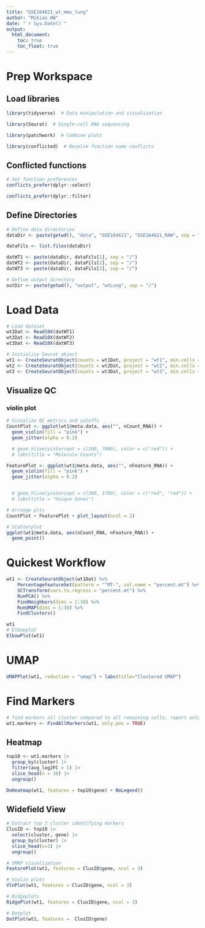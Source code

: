 ```yaml
---
title: "GSE164621_wt_mmu_lung"
author: "Mikias HW"
date: "`r Sys.Date()`"
output: 
  html_document:
    toc: true
    toc_float: true
---
```

# Prep Workspace
## Load libraries
```r
library(tidyverse)  # Data manipulation and visualization

library(Seurat)  # Single-cell RNA sequencing

library(patchwork)  # Combine plots

library(conflicted)  # Resolve function name conflicts
```

## Conflicted functions
```r
# Set function preferences
conflicts_prefer(dplyr::select)

conflicts_prefer(dplyr::filter)

```

## Define Directories
```r
# Define data directories
dataDir <- paste(getwd(), "data", "GSE164621", "GSE164621_RAW", sep = "/")

dataFils <- list.files(dataDir)

datWT1 <- paste(dataDir, dataFils[1], sep = "/")
datWT2 <- paste(dataDir, dataFils[2], sep = "/")
datWT3 <- paste(dataDir, dataFils[3], sep = "/")

# Define output directory
outDir <- paste(getwd(), "output", "wtLung", sep = "/")
```

# Load Data
```r
# Load dataset
wt1Dat <- Read10X(datWT1)
wt2Dat <- Read10X(datWT2)
wt3Dat <- Read10X(datWT3)

# Initialize Seurat object 
wt1 <- CreateSeuratObject(counts = wt1Dat, project = "wt1", min.cells = 3, min.features = 200)
wt2 <- CreateSeuratObject(counts = wt2Dat, project = "wt2", min.cells = 3, min.features = 200)
wt3 <- CreateSeuratObject(counts = wt3Dat, project = "wt3", min.cells = 3, min.features = 200)
```


## Visualize QC
### violin plot
```r
# Vizualize QC metrics and cutoffs
CountPlot <- ggplot(wt1@meta.data, aes("", nCount_RNA)) +
  geom_violin(fill = "pink") +
  geom_jitter(alpha = 0.2) 

  # geom_hline(yintercept = c(200, 7000), color = c("red")) +
  # labs(title = "Molecule Counts")

FeaturePlot <- ggplot(wt1@meta.data, aes("", nFeature_RNA)) +
  geom_violin(fill = "pink") + 
  geom_jitter(alpha = 0.2) 


  # geom_hline(yintercept = c(300, 1700), color = c("red", "red")) +
  # labs(title = "Unique Genes")

# Arrange plts
CountPlot + FeaturePlot + plot_layout(ncol = 2)

# Scatterplot
ggplot(wt1@meta.data, aes(nCount_RNA, nFeature_RNA)) +
  geom_point()


```

# Quickest Workflow
```r
wt1 <- CreateSeuratObject(wt1Dat) %>%
    PercentageFeatureSet(pattern = "^MT-", col.name = "percent.mt") %>%
    SCTransform(vars.to.regress = "percent.mt") %>%
    RunPCA() %>%
    FindNeighbors(dims = 1:30) %>%
    RunUMAP(dims = 1:30) %>%
    FindClusters()

wt1
# Elbowplot
ElbowPlot(wt1)
```

# UMAP
```r
UMAPPlot(wt1, reduction = "umap") + labs(title="Clustered UMAP")
```

# Find Markers
```r
# find markers all cluster compared to all remaining cells, report only the positive ones
wt1.markers <- FindAllMarkers(wt1, only.pos = TRUE)
```

## Heatmap
```r
top10 <- wt1.markers |> 
  group_by(cluster) |> 
  filter(avg_log2FC > 1) |> 
  slice_head(n = 10) |> 
  ungroup()

DoHeatmap(wt1, features = top10$gene) + NoLegend()
```

## Widefield View
```r
# Extract top 3 cluster identifying markers
ClusID <- top10 |> 
  select(cluster, gene) |>
  group_by(cluster) |> 
  slice_head(n=3) |> 
  ungroup()

# UMAP visualization 
FeaturePlot(wt1, features = ClusID$gene, ncol = 3)

# Violin plots
VlnPlot(wt1, features = ClusID$gene, ncol = 3)

# Ridgeplots
RidgePlot(wt1, features = ClusID$gene, ncol = 3)

# Dotplot
DotPlot(wt1, features =  ClusID$gene)
```